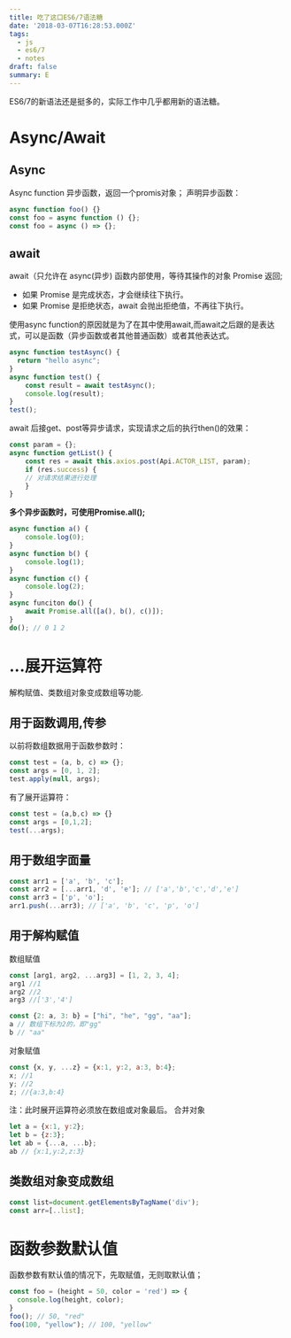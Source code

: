 ```yaml
---
title: 吃了这口ES6/7语法糖
date: '2018-03-07T16:28:53.000Z'
tags:
  - js
  - es6/7
  - notes
draft: false
summary: E
---
```

ES6/7的新语法还是挺多的，实际工作中几乎都用新的语法糖。


# Async/Await

## Async

Async function 异步函数，返回一个promis对象；
声明异步函数：

```javascript
async function foo() {}
const foo = async function () {};
const foo = async () => {};
```

## await

await（只允许在 async(异步) 函数内部使用，等待其操作的对象 Promise 返回;

- 如果 Promise 是完成状态，才会继续往下执行。
- 如果 Promise 是拒绝状态，await 会抛出拒绝值，不再往下执行。

使用async function的原因就是为了在其中使用await,而await之后跟的是表达式，可以是函数（异步函数或者其他普通函数）或者其他表达式。

```javascript
async function testAsync() {
  return "hello async";
}
async function test() {
    const result = await testAsync();
    console.log(result);
}
test();
```

await 后接get、post等异步请求，实现请求之后的执行then()的效果：

```javascript
const param = {};
async function getList() {
    const res = await this.axios.post(Api.ACTOR_LIST, param);
    if (res.success) {
    // 对请求结果进行处理
    }
}
```

**多个异步函数时，可使用Promise.all();**

```javascript
async function a() {
    console.log(0);
}
async function b() {
    console.log(1);
}
async function c() {
    console.log(2);
}
async funciton do() {
    await Promise.all([a(), b(), c()]);
}
do(); // 0 1 2
```

# ...展开运算符

解构赋值、类数组对象变成数组等功能.

## 用于函数调用,传参

以前将数组数据用于函数参数时：

```javascript
const test = (a, b, c) => {};
const args = [0, 1, 2];
test.apply(null, args);
```

有了展开运算符：

```javascript
const test = (a,b,c) => {}
const args = [0,1,2];
test(...args);
```

## 用于数组字面量

```javascript
const arr1 = ['a', 'b', 'c'];
const arr2 = [...arr1, 'd', 'e']; // ['a','b','c','d','e']
const arr3 = ['p', 'o'];
arr1.push(...arr3); // ['a', 'b', 'c', 'p', 'o']
```

## 用于解构赋值

数组赋值

```javascript
const [arg1, arg2, ...arg3] = [1, 2, 3, 4];
arg1 //1
arg2 //2
arg3 //['3','4']

const {2: a, 3: b} = ["hi", "he", "gg", "aa"];
a // 数组下标为2的，即"gg"
b // "aa"
```

对象赋值

```javascript
const {x, y, ...z} = {x:1, y:2, a:3, b:4};
x; //1
y; //2
z; //{a:3,b:4}
```

注：此时展开运算符必须放在数组或对象最后。
合并对象

```javascript
let a = {x:1, y:2};
let b = {z:3};
let ab = {...a, ...b};
ab // {x:1,y:2,z:3}
```

## 类数组对象变成数组

```javascript
const list=document.getElementsByTagName('div');
const arr=[..list];
```

# 函数参数默认值

函数参数有默认值的情况下，先取赋值，无则取默认值；

```javascript
const foo = (height = 50, color = 'red') => {
  console.log(height, color);
}
foo(); // 50, "red"
foo(100, "yellow"); // 100, "yellow"
```
